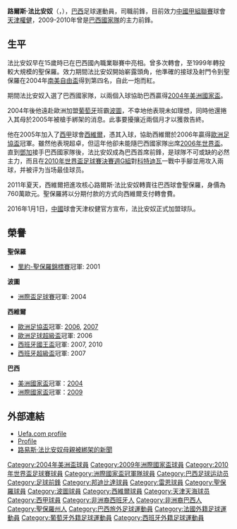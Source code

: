 {{noteTA
|G1=laliga
|T=zh-hans:路易斯·法比亚诺;zh-hk:路爾斯·法比安奴;zh-tw:路易斯·法比亞諾;
|1=zh-hans:法比亚诺;zh-hk:法比安奴;zh-tw:法比亞諾;
|2=zh-hans:波尔图;zh-hk:波圖;zh-tw:波爾圖;
}}
{{Football player infobox| 
| playername = 路爾斯·法比安奴<br />''Luís Fabiano''
| fullname = Luís Fabiano Clemente
| image = [[File:JSP_0799.JPG|220px]] 
| dateofbirth = {{birth date and age|1980|11|8}}
| cityofbirth = [[坎皮納斯|坎皮納斯]]
| countryofbirth = [[巴西|巴西]]
| height = {{height|m=1.83}}
| nickname = 
| currentclub  = [[天津權健足球俱樂部|天津權健]]
| clubnumber = 9
| position = [[前鋒_(足球)|前鋒]]
| youthyears = 
| youthclubs = 
| years = 1997-2000<br>2000-2001<br>2001-2004<br>2004-2005<br>2005-2011<br>2011-2015<br>2016
| clubs = [[邦迪比達|邦迪比達]]<br>[[雷恩足球俱樂部|雷恩]]<br>[[聖保羅足球俱樂部|聖保羅]]<br>[[波爾圖足球俱樂部|波圖]]<br>[[塞維利亞足球俱樂部|西維爾]]<br>[[聖保羅足球俱樂部|聖保羅]]<br>[[天津權健足球俱樂部|天津權健]]
| caps(goals) = 12 (3)<br> 11 (0)<br> 87 (61)<br> 22 (3)<br> 148 (72)<br> 101 (46)<br> 28 (22)
| nationalyears = 2003-2010
| nationalteam = [[巴西國家足球隊|巴西]]
| nationalcaps(goals) = 45 (28)
| pcupdate = 2016年10月22日
| ntupdate = 2015年11月21日
}}
'''路爾斯·法比安奴'''（'''{{lang|pt|Luís Fabiano}}'''，{{bd|1980年|11月8日|catIdx=Fabiano, Luis}}），[[巴西|巴西]]足球運動員，司職前鋒，目前效力[[中國足球協會甲級聯賽|中國甲組聯賽]]球會[[天津權健足球俱樂部|天津權健]]，2009-2010年曾是[[巴西國家足球隊|巴西國家隊]]的主力前鋒。

== 生平 ==
法比安奴早在15歲時已在巴西國內職業聯賽中亮相。曾多次轉會，至1999年轉投較大規模的聖保羅。效力期間法比安奴開始嶄露頭角，他準確的接球及射門令到聖保羅在2004年[[南美自由盃|南美自由盃]]得到第四名，自此一炮而紅。

期間法比安奴入選了巴西國家隊，以兩個入球協助巴西贏得[[2004年美洲國家盃|2004年美洲國家盃]]。

2004年後他遠赴歐洲加盟[[葡萄牙|葡萄牙]]班霸[[波爾圖足球俱樂部|波圖]]，不幸地他表現未如理想，同時他還捲入其母於2005年被槍手綁架的消息。此事要擾攘近兩個月才以獲救告終。

他在2005年加入了[[西甲|西甲]]球會[[塞維利亞足球俱樂部|西維爾]]，憑其入球，協助西維爾於2006年贏得[[歐洲足協盃|歐洲足協盃]]冠軍。雖然他表現超卓，但這年他卻未能隨巴西國家隊出席[[2006年世界盃|2006年世界盃]]。直到[[鄧加|鄧加]]接手巴西國家隊後，法比安奴成為巴西首席前鋒，是球隊不可或缺的必然主力，而且在[[2010年世界盃足球賽決賽週G組|2010年世界盃足球賽決賽週G組]]對[[科特迪瓦國家足球隊|科特迪瓦]]一戰中手腳並用攻入兩球，并被评为当场最佳球员。

2011年夏天，西維爾把進攻核心路爾斯·法比安奴轉賣往巴西球會聖保羅，身價為760萬歐元。聖保羅將以分期付款的方式向西維爾支付轉會費。

2016年1月1日，[[中國|中國]]球會天津权健官方宣布，法比安奴正式加盟球队。

== 榮譽 ==
;'''聖保羅'''
* [[里約-聖保羅錦標賽|里約-聖保羅錦標賽]]冠軍: 2001

;'''波圖'''
* [[洲際盃足球賽|洲際盃足球賽]]冠軍: 2004 

;'''西維爾'''
* [[歐洲足協盃|歐洲足協盃]]冠軍: [[2005/06賽季歐洲聯盟杯|2006]], [[2006/07賽季歐洲聯盟杯|2007]]
* [[歐洲超級盃足球賽|歐洲足球超級盃]]冠軍: 2006
* [[西班牙國王盃|西班牙國王盃]]冠軍: 2007, 2010
* [[西班牙超級盃|西班牙超級盃]]冠軍: 2007

;'''巴西'''
* [[美洲國家盃|美洲國家盃]]冠軍：[[2004年美洲國家盃|2004]]
* [[國際足協洲際國家盃|洲際國家盃]]冠軍：[[2009年洲際國家盃|2009]]

== 外部連結 ==
* [http://www.uefa.com/competitions/UCL/Players/Player=95841/ Uefa.com profile] {{Wayback|url=http://www.uefa.com/competitions/UCL/Players/Player=95841/ |date=20080218153557 }}
* [http://www.sambafoot.com/en/players/525_Luis_Fabiano.html Profile] {{Wayback|url=http://www.sambafoot.com/en/players/525_Luis_Fabiano.html |date=20080321024700 }}
* [http://news.bbc.co.uk/1/hi/world/americas/4342617.stm 路易斯·法比安奴母親被綁架的新聞] {{Wayback|url=http://news.bbc.co.uk/1/hi/world/americas/4342617.stm |date=20060523005647 }}

{{中国足球次级联赛最佳射手}}
{{2009年聯合會盃足球賽巴西參賽名單}}
{{Brazil Squad 2010 World Cup}}
{{2016年中甲分类名单权健}}

{{DEFAULTSORT:Fabiano, Luis}}
[[Category:2004年美洲盃球員|Category:2004年美洲盃球員]]
[[Category:2009年洲際國家盃球員|Category:2009年洲際國家盃球員]]
[[Category:2010年世界盃足球賽球員|Category:2010年世界盃足球賽球員]]
[[Category:洲際國家盃冠軍隊球員|Category:洲際國家盃冠軍隊球員]]
[[Category:巴西足球运动员|Category:巴西足球运动员]]
[[Category:足球前鋒|Category:足球前鋒]]
[[Category:邦迪比達球員|Category:邦迪比達球員]]
[[Category:雷恩球員|Category:雷恩球員]]
[[Category:聖保羅球員|Category:聖保羅球員]]
[[Category:波圖球員|Category:波圖球員]]
[[Category:西維爾球員|Category:西維爾球員]]
[[Category:天津天海球员|Category:天津天海球员]]
[[Category:西甲球員|Category:西甲球員]]
[[Category:非洲裔西班牙人|Category:非洲裔西班牙人]]
[[Category:非洲裔巴西人|Category:非洲裔巴西人]]
[[Category:聖保羅州人|Category:聖保羅州人]]
[[Category:巴西旅外足球運動員|Category:巴西旅外足球運動員]]
[[Category:法國外籍足球運動員|Category:法國外籍足球運動員]]
[[Category:葡萄牙外籍足球運動員|Category:葡萄牙外籍足球運動員]]
[[Category:西班牙外籍足球運動員|Category:西班牙外籍足球運動員]]
